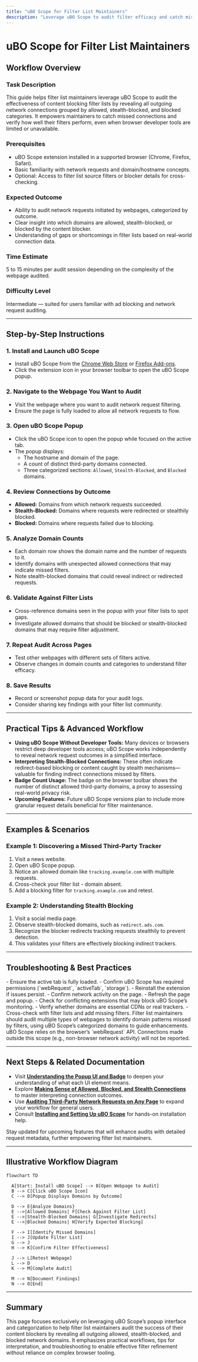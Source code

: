 ```yaml
---
title: "uBO Scope for Filter List Maintainers"
description: "Leverage uBO Scope to audit filter efficacy and catch missed connections, even on devices with limited browser tooling. Learn workflow tips and upcoming features designed for advanced evaluation."
---
```


# uBO Scope for Filter List Maintainers

## Workflow Overview

### Task Description
This guide helps filter list maintainers leverage uBO Scope to audit the effectiveness of content blocking filter lists by revealing all outgoing network connections grouped by allowed, stealth-blocked, and blocked categories. It empowers maintainers to catch missed connections and verify how well their filters perform, even when browser developer tools are limited or unavailable.

### Prerequisites
- uBO Scope extension installed in a supported browser (Chrome, Firefox, Safari).
- Basic familiarity with network requests and domain/hostname concepts.
- Optional: Access to filter list source filters or blocker details for cross-checking.

### Expected Outcome
- Ability to audit network requests initiated by webpages, categorized by outcome.
- Clear insight into which domains are allowed, stealth-blocked, or blocked by the content blocker.
- Understanding of gaps or shortcomings in filter lists based on real-world connection data.

### Time Estimate
5 to 15 minutes per audit session depending on the complexity of the webpage audited.

### Difficulty Level
Intermediate — suited for users familiar with ad blocking and network request auditing.

---

## Step-by-Step Instructions

### 1. Install and Launch uBO Scope
- Install uBO Scope from the [Chrome Web Store](https://chromewebstore.google.com/detail/ubo-scope/bbdpgcaljkaaigfcomhidmneffjjjfgp) or [Firefox Add-ons](https://addons.mozilla.org/firefox/addon/ubo-scope/).
- Click the extension icon in your browser toolbar to open the uBO Scope popup.

### 2. Navigate to the Webpage You Want to Audit
- Visit the webpage where you want to audit network request filtering.
- Ensure the page is fully loaded to allow all network requests to flow.

### 3. Open uBO Scope Popup
- Click the uBO Scope icon to open the popup while focused on the active tab.
- The popup displays:
  - The hostname and domain of the page.
  - A count of distinct third-party domains connected.
  - Three categorized sections: `Allowed`, `Stealth-Blocked`, and `Blocked` domains.

### 4. Review Connections by Outcome
- **Allowed:** Domains from which network requests succeeded.
- **Stealth-Blocked:** Domains where requests were redirected or stealthily blocked.
- **Blocked:** Domains where requests failed due to blocking.

### 5. Analyze Domain Counts
- Each domain row shows the domain name and the number of requests to it.
- Identify domains with unexpected allowed connections that may indicate missed filters.
- Note stealth-blocked domains that could reveal indirect or redirected requests.

### 6. Validate Against Filter Lists
- Cross-reference domains seen in the popup with your filter lists to spot gaps.
- Investigate allowed domains that should be blocked or stealth-blocked domains that may require filter adjustment.

### 7. Repeat Audit Across Pages
- Test other webpages with different sets of filters active.
- Observe changes in domain counts and categories to understand filter efficacy.

### 8. Save Results
- Record or screenshot popup data for your audit logs.
- Consider sharing key findings with your filter list community.

---

## Practical Tips & Advanced Workflow

- **Using uBO Scope Without Developer Tools:** Many devices or browsers restrict deep developer tools access; uBO Scope works independently to reveal network request outcomes in a simplified interface.
- **Interpreting Stealth-Blocked Connections:** These often indicate redirect-based blocking or content caught by stealth mechanisms—valuable for finding indirect connections missed by filters.
- **Badge Count Usage:** The badge on the browser toolbar shows the number of distinct allowed third-party domains, a proxy to assessing real-world privacy risk.
- **Upcoming Features:** Future uBO Scope versions plan to include more granular request details beneficial for filter maintenance.

---

## Examples & Scenarios

### Example 1: Discovering a Missed Third-Party Tracker

1. Visit a news website.
2. Open uBO Scope popup.
3. Notice an allowed domain like `tracking.example.com` with multiple requests.
4. Cross-check your filter list - domain absent.
5. Add a blocking filter for `tracking.example.com` and retest.

### Example 2: Understanding Stealth Blocking

1. Visit a social media page.
2. Observe stealth-blocked domains, such as `redirect.ads.com`.
3. Recognize the blocker redirects tracking requests stealthily to prevent detection.
4. This validates your filters are effectively blocking indirect trackers.

---

## Troubleshooting & Best Practices

<AccordionGroup title="Common Troubleshooting Scenarios">
<Accordion title="No Data in Popup">
- Ensure the active tab is fully loaded.
- Confirm uBO Scope has required permissions (`webRequest`, `activeTab`, `storage`).
- Reinstall the extension if issues persist.
</Accordion>
<Accordion title="Badge Count Not Updating">
- Confirm network activity on the page.
- Refresh the page and popup.
- Check for conflicting extensions that may block uBO Scope’s monitoring.
</Accordion>
<Accordion title="Unexpected Allowed Domains">
- Verify whether domains are essential CDNs or real trackers.
- Cross-check with filter lists and add missing filters.
</Accordion>
</AccordionGroup>

<Tip>
Filter list maintainers should audit multiple types of webpages to identify domain patterns missed by filters, using uBO Scope’s categorized domains to guide enhancements.
</Tip>

<Warning>
uBO Scope relies on the browser’s `webRequest` API. Connections made outside this scope (e.g., non-browser network activity) will not be reported.
</Warning>

---

## Next Steps & Related Documentation

- Visit **[Understanding the Popup UI and Badge](/guides/getting-started/understanding-the-popup)** to deepen your understanding of what each UI element means.
- Explore **[Making Sense of Allowed, Blocked, and Stealth Connections](/guides/advanced-tips/interpreting-request-details)** to master interpreting connection outcomes.
- Use **[Auditing Third-Party Network Requests on Any Page](/guides/core-workflows/audit-third-party-requests)** to expand your workflow for general users.
- Consult **[Installing and Setting Up uBO Scope](/guides/getting-started/install-and-setup)** for hands-on installation help.

Stay updated for upcoming features that will enhance audits with detailed request metadata, further empowering filter list maintainers.

---

## Illustrative Workflow Diagram

```mermaid
flowchart TD

  A[Start: Install uBO Scope] --> B[Open Webpage to Audit]
  B --> C[Click uBO Scope Icon]
  C --> D[Popup Displays Domains by Outcome]

  D --> E{Analyze Domains}
  E -->|Allowed Domains| F[Check Against Filter List]
  E -->|Stealth-Blocked Domains| G[Investigate Redirects]
  E -->|Blocked Domains| H[Verify Expected Blocking]

  F --> I[Identify Missed Domains]
  I --> J[Update Filter List]
  G --> J
  H --> K[Confirm Filter Effectiveness]

  J --> L[Retest Webpage]
  L --> D
  K --> M[Complete Audit]

  M --> N[Document Findings]
  N --> O[End]

```

---

## Summary
This page focuses exclusively on leveraging uBO Scope’s popup interface and categorization to help filter list maintainers audit the success of their content blockers by revealing all outgoing allowed, stealth-blocked, and blocked network domains. It emphasizes practical workflows, tips for interpretation, and troubleshooting to enable effective filter refinement without reliance on complex browser tooling.
